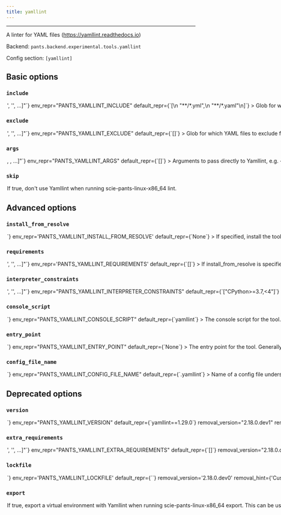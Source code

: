 ```yaml
---
title: yamllint
---
```



---

A linter for YAML files (https://yamllint.readthedocs.io)

Backend: <span className="color--primary">`pants.backend.experimental.tools.yamllint`</span>

Config section: <span className="color--primary">`[yamllint]`</span>

<span className={styles.options}>

## Basic options

### `include`

<Option
  cli_repr={`--yamllint-include="['<str>', '<str>', ...]"`}
  env_repr="PANTS_YAMLLINT_INCLUDE"
  default_repr={`[\n  "**/*.yml",\n  "**/*.yaml"\n]`}
>

Glob for which YAML files to lint.

</Option>

### `exclude`

<Option
  cli_repr={`--yamllint-exclude="['<str>', '<str>', ...]"`}
  env_repr="PANTS_YAMLLINT_EXCLUDE"
  default_repr={`[]`}
>

Glob for which YAML files to exclude from linting.

</Option>

### `args`

<Option
  cli_repr={`--yamllint-args="[<shell_str>, <shell_str>, ...]"`}
  env_repr="PANTS_YAMLLINT_ARGS"
  default_repr={`[]`}
>

Arguments to pass directly to Yamllint, e.g. `--yamllint-args='-d relaxed'`.

</Option>

### `skip`

<Option
  cli_repr={`--[no-]yamllint-skip`}
  env_repr="PANTS_YAMLLINT_SKIP"
  default_repr={`False`}
>

If true, don&#x27;t use Yamllint when running `scie-pants-linux-x86_64 lint`.

</Option>

## Advanced options

### `install_from_resolve`

<Option
  cli_repr={`--yamllint-install-from-resolve=<str>`}
  env_repr='PANTS_YAMLLINT_INSTALL_FROM_RESOLVE'
  default_repr={`None`}
>

If specified, install the tool using the lockfile for this named resolve.

This resolve must be defined in [python].resolves, as described in https://www.pantsbuild.org/v2.17/docs/python-third-party-dependencies#user-lockfiles.

The resolve&#x27;s entire lockfile will be installed, unless specific requirements are listed via the `requirements` option, in which case only those requirements will be installed. This is useful if you don&#x27;t want to invalidate the tool&#x27;s outputs when the resolve incurs changes to unrelated requirements.

If unspecified, and the `lockfile` option is unset, the tool will be installed using the default lockfile shipped with Pants.

If unspecified, and the `lockfile` option is set, the tool will use the custom `yamllint` &quot;tool lockfile&quot; generated from the `version` and `extra_requirements` options. But note that this mechanism is deprecated.

</Option>

### `requirements`

<Option
  cli_repr={`--yamllint-requirements="['<str>', '<str>', ...]"`}
  env_repr='PANTS_YAMLLINT_REQUIREMENTS'
  default_repr={`[]`}
>

If install_from_resolve is specified, install these requirements, at the versions provided by the specified resolve&#x27;s lockfile.

Values can be pip-style requirements (e.g., `tool` or `tool==1.2.3` or `tool>=1.2.3`), or addresses of python_requirement targets (or targets that generate or depend on python_requirement targets).

The lockfile will be validated against the requirements - if a lockfile doesn&#x27;t provide the requirement (at a suitable version, if the requirement specifies version constraints) Pants will error.

If unspecified, install the entire lockfile.

</Option>

### `interpreter_constraints`

<Option
  cli_repr={`--yamllint-interpreter-constraints="['<str>', '<str>', ...]"`}
  env_repr="PANTS_YAMLLINT_INTERPRETER_CONSTRAINTS"
  default_repr={`["CPython>=3.7,<4"]`}
>

Python interpreter constraints for this tool.

</Option>

### `console_script`

<Option
  cli_repr={`--yamllint-console-script=<str>`}
  env_repr="PANTS_YAMLLINT_CONSOLE_SCRIPT"
  default_repr={`yamllint`}
>

The console script for the tool. Using this option is generally preferable to
(and mutually exclusive with) specifying an --entry-point since console script
names have a higher expectation of staying stable across releases of the tool.
Usually, you will not want to change this from the default.

</Option>

### `entry_point`

<Option
  cli_repr={`--yamllint-entry-point=<str>`}
  env_repr="PANTS_YAMLLINT_ENTRY_POINT"
  default_repr={`None`}
>

The entry point for the tool. Generally you only want to use this option if
the tool does not offer a --console-script (which this option is mutually
exclusive with). Usually, you will not want to change this from the default.

</Option>

### `config_file_name`

<Option
  cli_repr={`--yamllint-config-file-name=<str>`}
  env_repr="PANTS_YAMLLINT_CONFIG_FILE_NAME"
  default_repr={`.yamllint`}
>

Name of a config file understood by yamllint
(https://yamllint.readthedocs.io/en/stable/configuration.html). The plugin
will search the ancestors of each directory in which YAML files are found for
a config file of this name.

</Option>

## Deprecated options

### `version`

<Option
  cli_repr={`--yamllint-version=<str>`}
  env_repr="PANTS_YAMLLINT_VERSION"
  default_repr={`yamllint==1.29.0`}
  removal_version="2.18.0.dev1"
  removal_hint={
    "Custom tool versions are now installed from named resolves, as described at https://www.pantsbuild.org/v2.17/docs/python-lockfiles."
  }
>

Requirement string for the tool.

</Option>

### `extra_requirements`

<Option
  cli_repr={`--yamllint-extra-requirements="['<str>', '<str>', ...]"`}
  env_repr="PANTS_YAMLLINT_EXTRA_REQUIREMENTS"
  default_repr={`[]`}
  removal_version="2.18.0.dev1"
  removal_hint={
    "Custom tool versions are now installed from named resolves, as described at https://www.pantsbuild.org/v2.17/docs/python-lockfiles."
  }
>

Any additional requirement strings to use with the tool. This is useful if the
tool allows you to install plugins or if you need to constrain a dependency to
a certain version.

</Option>

### `lockfile`

<Option
  cli_repr={`--yamllint-lockfile=<str>`}
  env_repr='PANTS_YAMLLINT_LOCKFILE'
  default_repr={`<default>`}
  removal_version='2.18.0.dev0'
  removal_hint={'Custom tool versions are now installed from named resolves, as described at https://www.pantsbuild.org/v2.17/docs/python-lockfiles.<br /><br />1. If you have an existing resolve that includes the requirements for this tool,<br />    you can set `[yamllint].install_from_resolve = "<resolve name>".<br />    This may be the case if the tool also provides a runtime library, and you want<br />    to specify the version in just one place.<br />2. If not, you can set up a new resolve as described at the link above.<br /><br />Either way, the resolve you choose should provide the requirements currently set by the `version` and `extra-requirements` options for this tool, which you can see by running `pants help-advanced yamllint`.'}
>

Path to a lockfile used for installing the tool.

Set to the string `<default>` to use a lockfile provided by Pants, so long as you have not changed the `--version` and `--extra-requirements` options, and the tool&#x27;s interpreter constraints are compatible with the default. Pants will error or warn if the lockfile is not compatible (controlled by `[python].invalid_lockfile_behavior`). See https://github.com/pantsbuild/pants/blob/release_2.17.1rc3/src/python/pants/backend/tools/yamllint/yamllint.lock for the default lockfile contents.

To use a custom lockfile, set this option to a file path relative to the build root, then run `scie-pants-linux-x86_64 generate-lockfiles --resolve=yamllint`.

Alternatively, you can set this option to the path to a custom lockfile using pip&#x27;s requirements.txt-style, ideally with `--hash`. Set `[python].invalid_lockfile_behavior = 'ignore'` so that Pants does not complain about missing lockfile headers.

</Option>

### `export`

<Option
  cli_repr={`--[no-]yamllint-export`}
  env_repr='PANTS_YAMLLINT_EXPORT'
  default_repr={`True`}
  removal_version='2.18.0.dev0'
  removal_hint={'Use the export goal\'s --resolve option to select tools to export, instead of using this option to exempt a tool from export-by-default.'}
>

If true, export a virtual environment with Yamllint when running `scie-pants-linux-x86_64 export`.

This can be useful, for example, with IDE integrations to point your editor to the tool&#x27;s binary.

</Option>

</span>
